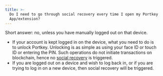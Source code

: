 ```yaml
---
title: >-
  Do I need to go through social recovery every time I open my Portkey
  App/extension?
---
```


Short answer: no, unless you have manually logged out on that device.

* If your account is kept logged in on the device, what you need to do is to unlock Portkey. Unlocking is as simple as using your face ID or touch ID or entering the PIN. Such operations do not initiate transactions on blockchain, hence no <u>social recovery</u> is triggered.
* If you are logged out on a device and wish to log back in, or if you are trying to log in on a new device, then social recovery will be triggered.
